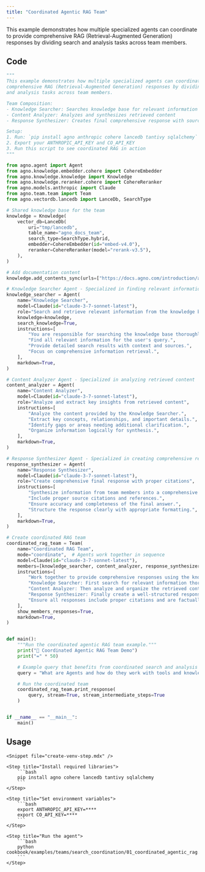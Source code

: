```yaml
---
title: "Coordinated Agentic RAG Team"
---
```


This example demonstrates how multiple specialized agents can coordinate to provide comprehensive RAG (Retrieval-Augmented Generation) responses by dividing search and analysis tasks across team members.

## Code

```python cookbook/examples/teams/search_coordination/01_coordinated_agentic_rag.py
"""
This example demonstrates how multiple specialized agents can coordinate to provide
comprehensive RAG (Retrieval-Augmented Generation) responses by dividing search
and analysis tasks across team members.

Team Composition:
- Knowledge Searcher: Searches knowledge base for relevant information
- Content Analyzer: Analyzes and synthesizes retrieved content
- Response Synthesizer: Creates final comprehensive response with sources

Setup:
1. Run: `pip install agno anthropic cohere lancedb tantivy sqlalchemy`
2. Export your ANTHROPIC_API_KEY and CO_API_KEY
3. Run this script to see coordinated RAG in action
"""

from agno.agent import Agent
from agno.knowledge.embedder.cohere import CohereEmbedder
from agno.knowledge.knowledge import Knowledge
from agno.knowledge.reranker.cohere import CohereReranker
from agno.models.anthropic import Claude
from agno.team.team import Team
from agno.vectordb.lancedb import LanceDb, SearchType

# Shared knowledge base for the team
knowledge = Knowledge(
    vector_db=LanceDb(
        uri="tmp/lancedb",
        table_name="agno_docs_team",
        search_type=SearchType.hybrid,
        embedder=CohereEmbedder(id="embed-v4.0"),
        reranker=CohereReranker(model="rerank-v3.5"),
    ),
)

# Add documentation content
knowledge.add_contents_sync(urls=["https://docs.agno.com/introduction/agents.md"])

# Knowledge Searcher Agent - Specialized in finding relevant information
knowledge_searcher = Agent(
    name="Knowledge Searcher",
    model=Claude(id="claude-3-7-sonnet-latest"),
    role="Search and retrieve relevant information from the knowledge base",
    knowledge=knowledge,
    search_knowledge=True,
    instructions=[
        "You are responsible for searching the knowledge base thoroughly.",
        "Find all relevant information for the user's query.",
        "Provide detailed search results with context and sources.",
        "Focus on comprehensive information retrieval.",
    ],
    markdown=True,
)

# Content Analyzer Agent - Specialized in analyzing retrieved content
content_analyzer = Agent(
    name="Content Analyzer",
    model=Claude(id="claude-3-7-sonnet-latest"),
    role="Analyze and extract key insights from retrieved content",
    instructions=[
        "Analyze the content provided by the Knowledge Searcher.",
        "Extract key concepts, relationships, and important details.",
        "Identify gaps or areas needing additional clarification.",
        "Organize information logically for synthesis.",
    ],
    markdown=True,
)

# Response Synthesizer Agent - Specialized in creating comprehensive responses
response_synthesizer = Agent(
    name="Response Synthesizer",
    model=Claude(id="claude-3-7-sonnet-latest"),
    role="Create comprehensive final response with proper citations",
    instructions=[
        "Synthesize information from team members into a comprehensive response.",
        "Include proper source citations and references.",
        "Ensure accuracy and completeness of the final answer.",
        "Structure the response clearly with appropriate formatting.",
    ],
    markdown=True,
)

# Create coordinated RAG team
coordinated_rag_team = Team(
    name="Coordinated RAG Team",
    mode="coordinate",  # Agents work together in sequence
    model=Claude(id="claude-3-7-sonnet-latest"),
    members=[knowledge_searcher, content_analyzer, response_synthesizer],
    instructions=[
        "Work together to provide comprehensive responses using the knowledge base.",
        "Knowledge Searcher: First search for relevant information thoroughly.",
        "Content Analyzer: Then analyze and organize the retrieved content.",
        "Response Synthesizer: Finally create a well-structured response with sources.",
        "Ensure all responses include proper citations and are factually accurate.",
    ],
    show_members_responses=True,
    markdown=True,
)


def main():
    """Run the coordinated agentic RAG team example."""
    print("🤖 Coordinated Agentic RAG Team Demo")
    print("=" * 50)

    # Example query that benefits from coordinated search and analysis
    query = "What are Agents and how do they work with tools and knowledge?"

    # Run the coordinated team
    coordinated_rag_team.print_response(
        query, stream=True, stream_intermediate_steps=True
    )


if __name__ == "__main__":
    main()
```

## Usage

<Steps>

    <Snippet file="create-venv-step.mdx" />

    <Step title="Install required libraries">
        ```bash
        pip install agno cohere lancedb tantivy sqlalchemy
        ```
    </Step>

    <Step title="Set environment variables">
        ```bash
        export ANTHROPIC_API_KEY=****
        export CO_API_KEY=****
        ```
    </Step>

    <Step title="Run the agent">
        ```bash
        python cookbook/examples/teams/search_coordination/01_coordinated_agentic_rag.py
        ```
    </Step>

</Steps>